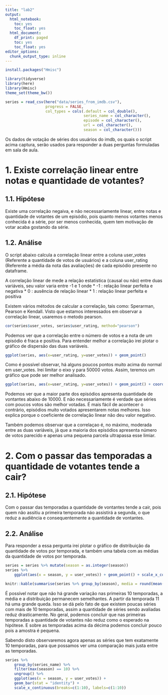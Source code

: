 ```yaml
---
title: "lab2"
output:
  html_notebook:
    toc: yes
    toc_float: yes
  html_document:
    df_print: paged
    toc: yes
    toc_float: yes
editor_options: 
  chunk_output_type: inline
---
```


```r
install.packages("Hmisc")
```

```r
library(tidyverse)
library(here)
library(Hmisc)
theme_set(theme_bw())
```

```r
series = read_csv(here("data/series_from_imdb.csv"),
                  progress = FALSE,
                  col_types = cols(.default = col_double(),
                                   series_name = col_character(),
                                   episode = col_character(), 
                                   url = col_character(),
                                   season = col_character()))
```

Os dados de votação de séries dos usuários do imdb, os quais o script acima captura, serão usados para responder a duas perguntas formuladas em sala de aula.

# 1. Existe correlação linear entre notas e quantidade de votantes?

## 1.1. Hipótese 

Existe uma correlação negaiva, e não necessariamente linear, entre notas e quantidade de votantes de um episódio, pois quanto menos votantes menos conhecida é a série, por ser menos conhecida, quem tem motivação de votar acaba gostando da série.

## 1.2. Análise

O script abaixo calcula a correlação linear entre a coluna user_votes (Referente a quantidade de votos de usuários) e a coluna user_rating (Referente a média da nota das avaliações) de cada episódio presente no dataframe.

A correlação linear de mede a relação estatística (causal ou não) entre duas variáveis, seu valor varia entre -1 e 1 onde
* -1 : relação linear perfeita e negativa
* 0 : ausência de relação linear
* 1 : relação linear perfeita e positiva

Existem vários métodos de calcular a correlação, tais como: Sperarman, Pearson e Kendall. Visto que estamos interessados em observar a correlação linear, usaremos o metodo pearson.

```r
cor(series$user_votes, series$user_rating, method="pearson")
```

Podemos ver que a correlação entre o número de votos e a nota de um episódio é fraca e positiva. Para entender melhor a correlação irei plotar o gráfico de dispersão das duas variáveis.

```r
ggplot(series, aes(x=user_rating, y=user_votes)) + geom_point()
```

Como é possível observar, há alguns poucos pontos muito acima do normal em user_votes. Irei limitar o eixo y para 50000 votos. Assim, teremos um gráfico que pode ser melhor analisado.


```r
ggplot(series, aes(x=user_rating, y=user_votes)) + geom_point() + coord_cartesian(ylim = c(0, 50000))
```

Podemos ver que a maior parte dos episódios apresenta quantidade de vontantes abaixo de 10000. E não necessariamente é verdade que séries com poucos votos são melhor votadas. É mais fácil de acontecer o contrário, episódios muito votados apresentarem notas melhores. Isso explica porque o coeficiente de correlação linear não deu valor negativo. 

Também podemos observar que a correlaçao é, no máximo, moderada entre as duas variáveis, já que a maioria dos episódios apresenta número de votos parecido e apenas uma pequena parcela ultrapassa esse limiar.


# 2. Com o passar das temporadas a quantidade de votantes tende a cair?

## 2.1. Hipótese
Com o passar das temporadas a quantidade de vontantes tende a cair, pois quem não assitiu a primeira temporada náo assistirá a segunda, o que reduz a audiência e consequentemente a quantidade de vontantes. 

## 2.2. Análise

Para responder a essa pergunta irei plotar o gráfico de distribuição da quantidade de votos por temporada, e também uma tabela com as médias da quantidade de votos por temporada.

```r

series = series %>% mutate(season = as.integer(season))
series %>% 
    ggplot(aes(x = season, y = user_votes)) + geom_point() + scale_x_continuous(breaks=c(1:34), labels=c(1:34))

knitr::kable(summarise(series %>% group_by(season), media = round(mean(user_votes), 2), cvar = round((sd(user_votes) / mean(user_votes)), 2)), col.names = c("Temporada", "Média", "Coeficiente de Variação"))
```

É possível notar que não há grande variação nas primeiras 10 temporadas, a média e a distribuição permanecem semelhantes. A partir da temporada 11 há uma grande queda. Isso se dá pelo fato de que existem poucas séries com mais de 10 temporadas, assim a quantidade de séries sendo avaliadas reduz drasticamente. No geral, podemos concluir que nas primeiras temporadas a quantidade de votantes não reduz como o esperado na hipótese. E sobre as temporadas acima da décima podemos concluir pouco pois a amostra é pequena. 

Sabendo disto observaremos agora apenas as séries que tem exatamente 10 temporadas, para que possamos ver uma comparação mais justa entre as temporadas.

```r
series %>% 
    group_by(series_name) %>%
    filter(max(season) == 10) %>%
    ungroup() %>%
    ggplot(aes(x = season, y = user_votes)) + 
    geom_bar(stat = "identity") +
    scale_x_continuous(breaks=c(1:10), labels=c(1:10))

```

